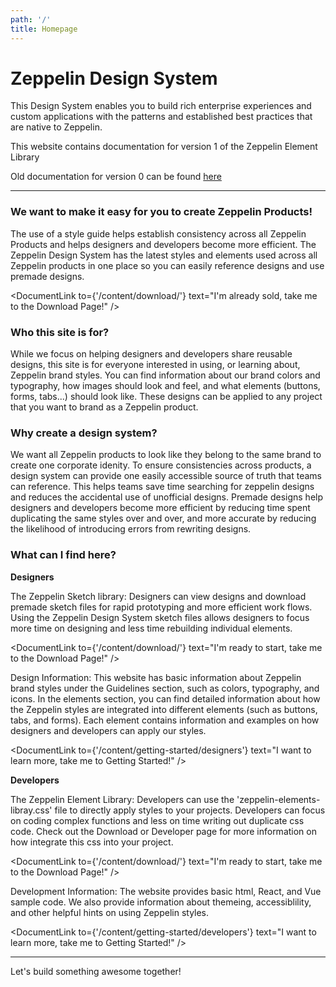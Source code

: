 ```yaml
---
path: '/'
title: Homepage
---
```



# Zeppelin Design System

This Design System enables you to build rich enterprise experiences and custom applications with the patterns and established best practices that are native to Zeppelin.

<Notification variant="danger">
  This website contains documentation for version 1 of the Zeppelin Element
  Library
</Notification>

Old documentation for version 0 can be found
[here](https://v0-zds.zepdev.net/)

---

### We want to make it easy for you to create Zeppelin Products!

The use of a style guide helps establish consistency across all Zeppelin Products and helps designers and developers become more efficient. The Zeppelin Design System has the latest styles and elements used across all Zeppelin products in one place so you can easily reference designs and use premade designs.

<DocumentLink
  to={'/content/download/'}
  text="I'm already sold, take me to the Download Page!"
/>

### Who this site is for?

While we focus on helping designers and developers share reusable designs, this site is for everyone interested in using, or learning about, Zeppelin brand styles. You can find information about our brand colors and typography, how images should look and feel, and what elements (buttons, forms, tabs...) should look like. These designs can be applied to any project that you want to brand as a Zeppelin product.

### Why create a design system?

We want all Zeppelin products to look like they belong to the same brand to create one corporate idenity. To ensure consistencies across products, a design system can provide one easily accessible source of truth that teams can reference. This helps teams save time searching for zeppelin designs and reduces the accidental use of unofficial designs. Premade designs help designers and developers become more efficient by reducing time spent duplicating the same styles over and over, and more accurate by reducing the likelihood of introducing errors from rewriting designs.

### What can I find here?

**Designers**

The Zeppelin Sketch library: Designers can view designs and download premade sketch files for rapid prototyping and more efficient work flows. Using the Zeppelin Design System sketch files allows designers to focus more time on designing and less time rebuilding individual elements.

<DocumentLink
  to={'/content/download/'}
  text="I'm ready to start, take me to the Download Page!"
/>

Design Information: This website has basic information about Zeppelin brand styles under the Guidelines section, such as colors, typography, and icons. In the elements section, you can find detailed information about how the Zeppelin styles are integrated into different elements (such as buttons, tabs, and forms). Each element contains information and examples on how designers and developers can apply our styles.

<DocumentLink
  to={'/content/getting-started/designers'}
  text="I want to learn more, take me to Getting Started!"
/>

**Developers**

The Zeppelin Element Library: Developers can use the 'zeppelin-elements-libray.css' file to directly apply styles to your projects. Developers can focus on coding complex functions and less on time writing out duplicate css code. Check out the Download or Developer page for more information on how integrate this css into your project.

<DocumentLink
  to={'/content/download/'}
  text="I'm ready to start, take me to the Download Page!"
/>

Development Information: The website provides basic html, React, and Vue sample code. We also provide information about themeing, accessiblility, and other helpful hints on using Zeppelin styles.

<DocumentLink
  to={'/content/getting-started/developers'}
  text="I want to learn more, take me to Getting Started!"
/>

---

Let's build something awesome together!
